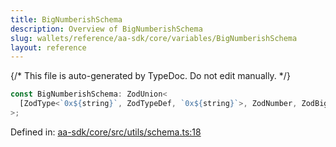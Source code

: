 ```yaml
---
title: BigNumberishSchema
description: Overview of BigNumberishSchema
slug: wallets/reference/aa-sdk/core/variables/BigNumberishSchema
layout: reference
---
```


{/* This file is auto-generated by TypeDoc. Do not edit manually. */}

```ts
const BigNumberishSchema: ZodUnion<
  [ZodType<`0x${string}`, ZodTypeDef, `0x${string}`>, ZodNumber, ZodBigInt]
>;
```

Defined in: [aa-sdk/core/src/utils/schema.ts:18](https://github.com/alchemyplatform/aa-sdk/blob/17aad1f572375d42a06c7e3238078a88a435d459/aa-sdk/core/src/utils/schema.ts#L18)

